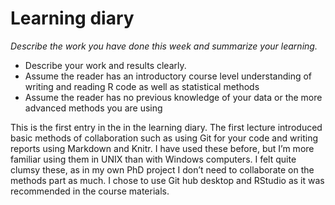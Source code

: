 # Learning diary

*Describe the work you have done this week and summarize your learning.*

- Describe your work and results clearly. 
- Assume the reader has an introductory course level understanding of writing and reading R code as well as statistical methods
- Assume the reader has no previous knowledge of your data or the more advanced methods you are using  

This is the first entry in the in the learning diary. The first lecture introduced basic methods of collaboration such as using Git for your code and writing reports using Markdown and Knitr. I have used these before, but I'm more familiar using them in UNIX than with Windows computers. I felt quite clumsy these, as in my own PhD project I don't need to collaborate on the methods part as much. I chose to use Git hub desktop and RStudio as it was recommended in the course materials.

 